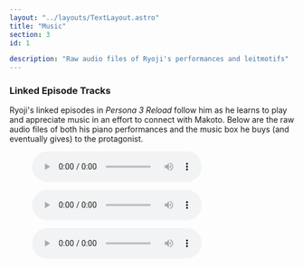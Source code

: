 ```yaml
---
layout: "../layouts/TextLayout.astro"
title: "Music"
section: 3
id: 1

description: "Raw audio files of Ryoji's performances and leitmotifs"
---
```

### Linked Episode Tracks
Ryoji's linked episodes in *Persona 3 Reload* follow him as he learns to play and appreciate music in an effort to connect with Makoto. Below are the raw audio files of both his piano performances and the music box he buys (and eventually gives) to the protagonist.
<figure>
    <audio controls src="/audio/ryoji-piano-1.mp3" />
    <figcaption>A simple piano rendition of Flea Waltz/Flohwalzer, from L.E. 1</figcaption>
</figure>

<figure>
    <audio controls src="/audio/ryoji-music-box.mp3" />
    <figcaption>A bittersweet song played on a music box. Source song unknown, but likely an original, from L.E. 3</figcaption>
</figure>

<figure>
    <audio controls src="/audio/ryoji-piano-2.mp3" />
    <figcaption>A robust piano rendition of the music box's song, from L.E. 4</figcaption>
</figure>